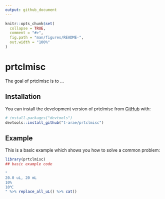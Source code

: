 ```yaml
---
output: github_document
---
```


<!-- README.md is generated from README.Rmd. Please edit that file -->

```r
knitr::opts_chunk$set(
  collapse = TRUE,
  comment = "#>",
  fig.path = "man/figures/README-",
  out.width = "100%"
)
```
# prtclmisc

<!-- badges: start -->
<!-- badges: end -->

The goal of prtclmisc is to ...

## Installation

You can install the development version of prtclmisc from [GitHub](https://github.com/) with:

``` r
# install.packages("devtools")
devtools::install_github("t-arae/prtclmisc")
```
## Example

This is a basic example which shows you how to solve a common problem:

```r
library(prtclmisc)
## basic example code

"
20.0 uL, 20 mL
10%
10℃
" %>% replace_all_uL() %>% cat()

```
